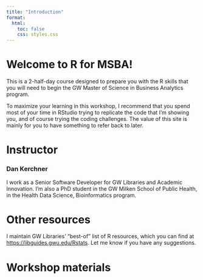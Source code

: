 ```yaml
---
title: "Introduction"
format:
  html:
    toc: false
    css: styles.css
---
```


# Welcome to R for MSBA!  

This is a 2-half-day course designed to prepare you with the R skills that you will need to begin the GW Master of Science in Business Analytics program.

To maximize your learning in this workshop, I recommend that you spend most of your time in RStudio trying to replicate the code that I'm showing you, and of course trying the coding challenges. The value of this site is mainly for you to have something to refer back to later.

# Instructor

### Dan Kerchner

I work as a Senior Software Developer for GW Libraries and Academic Innovation. I'm also a PhD student in the GW Milken School of Public Health, in the Health Data Science, Bioinformatics program.

# Other resources

I maintain GW Libraries' "best-of" list of R resources, which you can find at [https://libguides.gwu.edu/Rstats](https://libguides.gwu.edu/Rstats){target="_blank"}. Let me know if you have any suggestions.

# Workshop materials